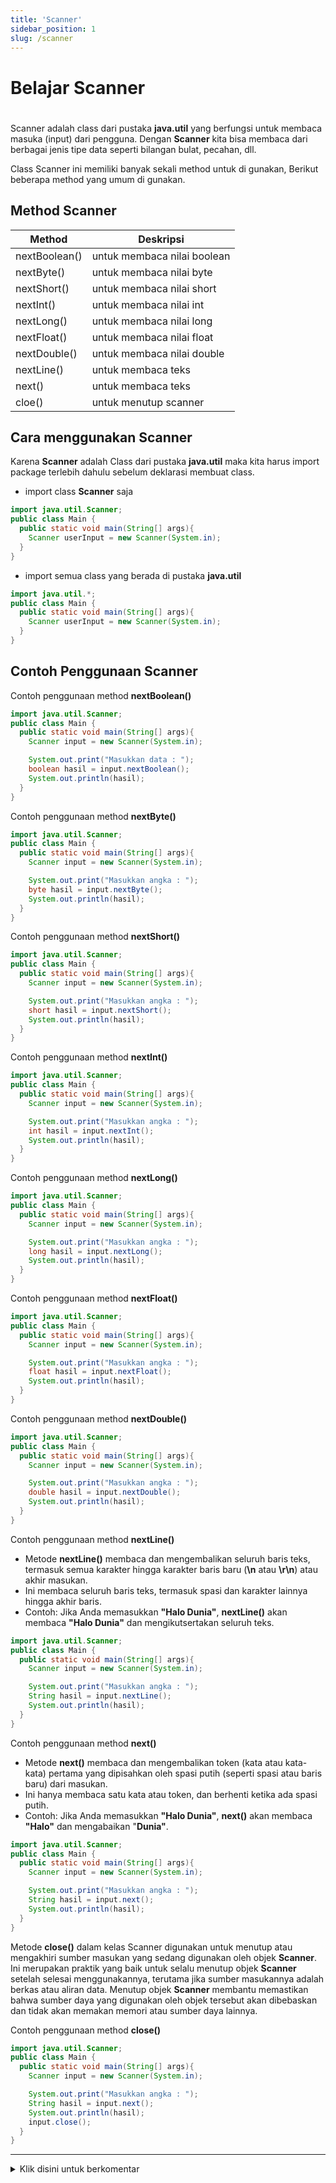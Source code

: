 ```yaml
---
title: 'Scanner'
sidebar_position: 1
slug: /scanner
---
```


# Belajar Scanner

<h1></h1>

Scanner adalah class dari pustaka **java.util** yang berfungsi untuk membaca masuka (input) dari pengguna. Dengan **Scanner** kita bisa membaca dari berbagai jenis tipe data seperti bilangan bulat, pecahan, dll.

Class Scanner ini memiliki banyak sekali method untuk di gunakan, Berikut beberapa method yang umum di gunakan.

## Method Scanner

| **Method** | **Deskripsi** |
|--------|-----------|
| nextBoolean() | untuk membaca nilai boolean | 
| nextByte() | untuk membaca nilai byte |
| nextShort() | untuk membaca  nilai short |
| nextInt() | untuk membaca nilai int | 
| nextLong() | untuk membaca nilai long | 
| nextFloat() | untuk membaca nilai float |
| nextDouble() | untuk membaca nilai double |
| nextLine() | untuk membaca teks |
| next() | untuk membaca teks |
| cloe() | untuk menutup scanner |

## Cara menggunakan Scanner

Karena **Scanner** adalah Class dari pustaka **java.util** maka kita harus import package terlebih dahulu sebelum deklarasi membuat class.

- import class **Scanner** saja
```java 
import java.util.Scanner;
public class Main {
  public static void main(String[] args){
    Scanner userInput = new Scanner(System.in);
  }
}
```
- import semua class yang berada di pustaka **java.util**
```java 
import java.util.*;
public class Main {
  public static void main(String[] args){
    Scanner userInput = new Scanner(System.in);
  }
}
```


## Contoh Penggunaan Scanner

<Tabs>
<TabItem value="nextBoolean()" default>

Contoh penggunaan method **nextBoolean()**

```java
import java.util.Scanner;
public class Main {
  public static void main(String[] args){
    Scanner input = new Scanner(System.in);

    System.out.print("Masukkan data : ");
    boolean hasil = input.nextBoolean();
    System.out.println(hasil);
  }
}

```

</TabItem>
<TabItem value="nextByte()">

Contoh penggunaan method **nextByte()**

```java
import java.util.Scanner;
public class Main {
  public static void main(String[] args){
    Scanner input = new Scanner(System.in);

    System.out.print("Masukkan angka : ");
    byte hasil = input.nextByte();
    System.out.println(hasil);
  }
}

```

</TabItem>
<TabItem value="nextShort()">

Contoh penggunaan method **nextShort()**

```java
import java.util.Scanner;
public class Main {
  public static void main(String[] args){
    Scanner input = new Scanner(System.in);

    System.out.print("Masukkan angka : ");
    short hasil = input.nextShort();
    System.out.println(hasil);
  }
}

```

</TabItem>
<TabItem value="nextInt()">

Contoh penggunaan method **nextInt()**

```java
import java.util.Scanner;
public class Main {
  public static void main(String[] args){
    Scanner input = new Scanner(System.in);

    System.out.print("Masukkan angka : ");
    int hasil = input.nextInt();
    System.out.println(hasil);
  }
}

```

</TabItem>
<TabItem value="nextLong()">

Contoh penggunaan method **nextLong()**

```java
import java.util.Scanner;
public class Main {
  public static void main(String[] args){
    Scanner input = new Scanner(System.in);

    System.out.print("Masukkan angka : ");
    long hasil = input.nextLong();
    System.out.println(hasil);
  }
}

```

</TabItem>
<TabItem value="nextFloat()">

Contoh penggunaan method **nextFloat()**

```java
import java.util.Scanner;
public class Main {
  public static void main(String[] args){
    Scanner input = new Scanner(System.in);

    System.out.print("Masukkan angka : ");
    float hasil = input.nextFloat();
    System.out.println(hasil);
  }
}

```

</TabItem>
<TabItem value="nextDouble()">

Contoh penggunaan method **nextDouble()**

```java
import java.util.Scanner;
public class Main {
  public static void main(String[] args){
    Scanner input = new Scanner(System.in);

    System.out.print("Masukkan angka : ");
    double hasil = input.nextDouble();
    System.out.println(hasil);
  }
}

```

</TabItem>
<TabItem value="nextLine()">

Contoh penggunaan method **nextLine()**

- Metode **nextLine()** membaca dan mengembalikan seluruh baris teks, termasuk semua karakter hingga karakter baris baru (**\n** atau **\r\n**) atau akhir masukan.
- Ini membaca seluruh baris teks, termasuk spasi dan karakter lainnya hingga akhir baris.
- Contoh: Jika Anda memasukkan **"Halo Dunia"**, **nextLine()** akan membaca **"Halo Dunia"** dan mengikutsertakan seluruh teks.

```java
import java.util.Scanner;
public class Main {
  public static void main(String[] args){
    Scanner input = new Scanner(System.in);

    System.out.print("Masukkan angka : ");
    String hasil = input.nextLine();
    System.out.println(hasil);
  }
}

```

</TabItem>
<TabItem value="next()">

Contoh penggunaan method **next()**

- Metode **next()** membaca dan mengembalikan token (kata atau kata-kata) pertama yang dipisahkan oleh spasi putih (seperti spasi atau baris baru) dari masukan.
- Ini hanya membaca satu kata atau token, dan berhenti ketika ada spasi putih.
- Contoh: Jika Anda memasukkan **"Halo Dunia"**, **next()** akan membaca **"Halo"** dan mengabaikan "**Dunia"**.

```java
import java.util.Scanner;
public class Main {
  public static void main(String[] args){
    Scanner input = new Scanner(System.in);

    System.out.print("Masukkan angka : ");
    String hasil = input.next();
    System.out.println(hasil);
  }
}

```

</TabItem>
<TabItem value="close()">

Metode **close()** dalam kelas Scanner digunakan untuk menutup atau mengakhiri sumber masukan yang sedang digunakan oleh objek **Scanner**. Ini merupakan praktik yang baik untuk selalu menutup objek **Scanner** setelah selesai menggunakannya, terutama jika sumber masukannya adalah berkas atau aliran data. Menutup objek **Scanner** membantu memastikan bahwa sumber daya yang digunakan oleh objek tersebut akan dibebaskan dan tidak akan memakan memori atau sumber daya lainnya.

Contoh penggunaan method **close()** 

```java
import java.util.Scanner;
public class Main {
  public static void main(String[] args){
    Scanner input = new Scanner(System.in);

    System.out.print("Masukkan angka : ");
    String hasil = input.next();
    System.out.println(hasil);
    input.close();
  }
}

```

</TabItem>
</Tabs>


<hr />
<details>
<summary id="sinal">Klik disini untuk berkomentar</summary>
<comentar />
</details>
